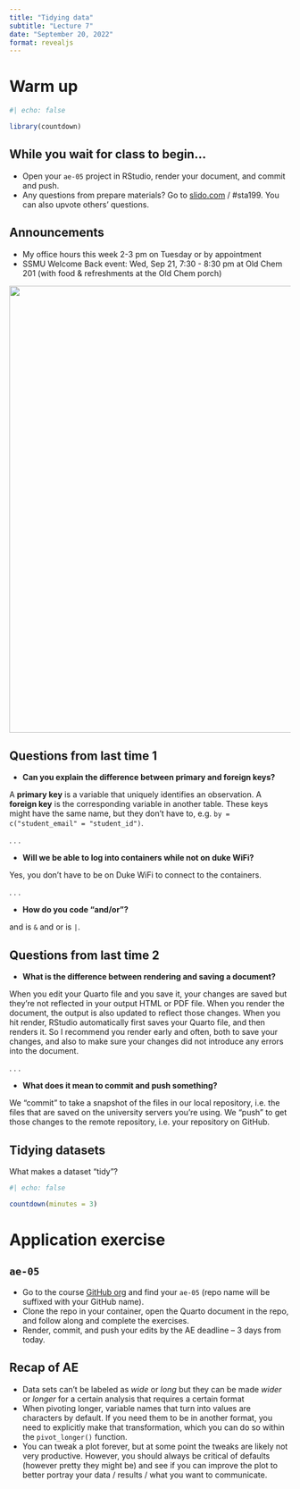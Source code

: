 ```yaml
---
title: "Tidying data"
subtitle: "Lecture 7"
date: "September 20, 2022"
format: revealjs
---
```


# Warm up

```r
#| echo: false

library(countdown)
```

## While you wait for class to begin...

-   Open your `ae-05` project in RStudio, render your document, and commit and push.
-   Any questions from prepare materials? Go to [slido.com](https://www.slido.com/) / #sta199. You can also upvote others' questions.

## Announcements {.smaller}

-   My office hours this week 2-3 pm on Tuesday or by appointment
-   SSMU Welcome Back event: Wed, Sep 21, 7:30 - 8:30 pm at Old Chem 201 (with food & refreshments at the Old Chem porch)

![](images/07/ssmu.png){fig-alt="SSMU Fall get together flyer" fig-align="center" width="800"}

## Questions from last time 1 {.smaller}

-   **Can you explain the difference between primary and foreign keys?**

A **primary key** is a variable that uniquely identifies an observation.
A **foreign key** is the corresponding variable in another table.
These keys might have the same name, but they don't have to, e.g. `by = c("student_email" = "student_id")`.

. . .

-   **Will we be able to log into containers while not on duke WiFi?**

Yes, you don't have to be on Duke WiFi to connect to the containers.

. . .

-   **How do you code "and/or"?**

and is `&` and or is `|`.

## Questions from last time 2 {.smaller}

-   **What is the difference between rendering and saving a document?**

When you edit your Quarto file and you save it, your changes are saved but they're not reflected in your output HTML or PDF file.
When you render the document, the output is also updated to reflect those changes.
When you hit render, RStudio automatically first saves your Quarto file, and then renders it.
So I recommend you render early and often, both to save your changes, and also to make sure your changes did not introduce any errors into the document.

. . .

-   **What does it mean to commit and push something?**

We "commit" to take a snapshot of the files in our local repository, i.e. the files that are saved on the university servers you're using.
We "push" to get those changes to the remote repository, i.e. your repository on GitHub.

## Tidying datasets

::: question
What makes a dataset "tidy"?
:::

```r
#| echo: false

countdown(minutes = 3)
```

# Application exercise

## `ae-05`

::: appex
-   Go to the course [GitHub org](https://github.com/sta199-f22-1) and find your `ae-05` (repo name will be suffixed with your GitHub name).
-   Clone the repo in your container, open the Quarto document in the repo, and follow along and complete the exercises.
-   Render, commit, and push your edits by the AE deadline -- 3 days from today.
:::

## Recap of AE {.smaller}

-   Data sets can't be labeled as *wide* or *long* but they can be made *wider* or *longer* for a certain analysis that requires a certain format
-   When pivoting longer, variable names that turn into values are characters by default. If you need them to be in another format, you need to explicitly make that transformation, which you can do so within the `pivot_longer()` function.
-   You can tweak a plot forever, but at some point the tweaks are likely not very productive. However, you should always be critical of defaults (however pretty they might be) and see if you can improve the plot to better portray your data / results / what you want to communicate.
